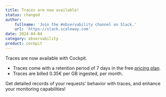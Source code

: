 ```yaml
---
title: Traces are now available! 
status: changed
author:
    fullname: 'Join the #observability channel on Slack.'
    url: 'https://slack.scaleway.com'
date: 2024-04-04
category: observability
product: cockpit
---
```


Traces are now available with Cockpit.

- Traces come with a retention period of 7 days in the free [pricing plan](https://account.scaleway.com/?service=elementscockpit/plans).
- Traces are billed 0.35€ per GB ingested, per month.

Get detailed records of your requests' behavior with traces, and enhance your monitoring capabilities!

